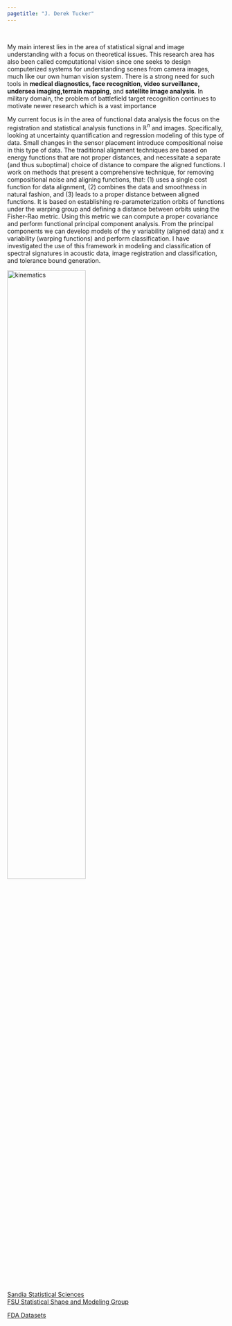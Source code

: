 ```yaml
---
pagetitle: "J. Derek Tucker"
---
```


<link rel="stylesheet" href="styles.css" type="text/css" />
<br>

My main interest lies in the area of statistical signal and image understanding with a focus on theoretical issues. This research area has also been called computational vision since one seeks to design computerized systems for understanding scenes from camera images, much like our own human vision system. There is a strong need for such tools in **medical diagnostics, face recognition, video surveillance, undersea imaging,terrain mapping**, and **satellite image analysis**. In military domain, the problem of battlefield target recognition continues to motivate newer research which is a vast importance


My current focus is in the area of functional data analysis the focus on the registration and statistical analysis functions in $\mathbb{R}^n$ and images. Specifically, looking at uncertainty quantification and regression modeling of this type of data. Small changes in the sensor placement introduce compositional noise in this type of data. The traditional alignment techniques are based on energy functions that are not proper distances, and necessitate a separate (and thus suboptimal) choice of distance to compare the aligned functions. I work on methods that present a comprehensive technique, for removing compositional noise and aligning functions, that: (1) uses a single cost function for data alignment, (2) combines the data and smoothness in natural fashion, and (3) leads to a proper distance between aligned functions. It is based on establishing re-parameterization orbits of functions under the warping group and defining a distance between orbits using the Fisher-Rao metric. Using this metric we can compute a proper covariance and perform functional principal component analysis. From the principal components we can develop models of the y variability (aligned data) and x variability (warping functions) and perform classification. I have investigated the use of this framework in modeling and classification of spectral signatures in acoustic data, image registration and classification, and tolerance bound generation.

<img src="images/ResearchFigure.jpg" alt="kinematics" style="width:60%; border:0px solid">

[Sandia Statistical Sciences](http://www.sandia.gov/statistics/)	
[FSU Statistical Shape and Modeling Group](http://ssamg.stat.fsu.edu/)

[FDA Datasets](https://github.com/jdtuck/fda_datasets)
